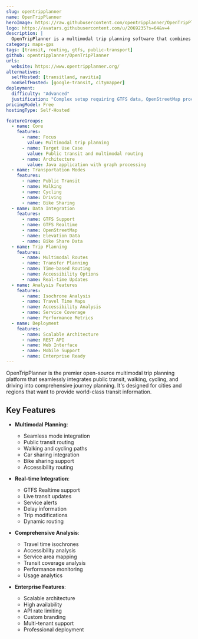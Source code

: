 ```yaml
---
slug: opentripplanner
name: OpenTripPlanner
heroImage: https://raw.githubusercontent.com/opentripplanner/OpenTripPlanner/dev-2.x/docs/images/otp-logo.png
logo: https://avatars.githubusercontent.com/u/2069235?s=64&v=4
description: |
  OpenTripPlanner is a multimodal trip planning software that combines OpenStreetMap data with published GTFS transit feeds to provide comprehensive routing across walking, cycling, driving, and public transportation.
category: maps-gps
tags: [transit, routing, gtfs, public-transport]
github: opentripplanner/OpenTripPlanner
urls:
  website: https://www.opentripplanner.org/
alternatives:
  selfHosted: [transitland, navitia]
  nonSelfHosted: [google-transit, citymapper]
deployment:
  difficulty: "Advanced"
  justification: "Complex setup requiring GTFS data, OpenStreetMap processing, and significant configuration."
pricingModel: Free
hostingType: Self-Hosted

featureGroups:
  - name: Core
    features:
      - name: Focus
        value: Multimodal trip planning
      - name: Target Use Case
        value: Public transit and multimodal routing
      - name: Architecture
        value: Java application with graph processing
  - name: Transportation Modes
    features:
      - name: Public Transit
      - name: Walking
      - name: Cycling
      - name: Driving
      - name: Bike Sharing
  - name: Data Integration
    features:
      - name: GTFS Support
      - name: GTFS Realtime
      - name: OpenStreetMap
      - name: Elevation Data
      - name: Bike Share Data
  - name: Trip Planning
    features:
      - name: Multimodal Routes
      - name: Transfer Planning
      - name: Time-based Routing
      - name: Accessibility Options
      - name: Real-time Updates
  - name: Analysis Features
    features:
      - name: Isochrone Analysis
      - name: Travel Time Maps
      - name: Accessibility Analysis
      - name: Service Coverage
      - name: Performance Metrics
  - name: Deployment
    features:
      - name: Scalable Architecture
      - name: REST API
      - name: Web Interface
      - name: Mobile Support
      - name: Enterprise Ready
---
```


OpenTripPlanner is the premier open-source multimodal trip planning platform that seamlessly integrates public transit, walking, cycling, and driving into comprehensive journey planning. It's designed for cities and regions that want to provide world-class transit information.

## Key Features

- **Multimodal Planning**:

  - Seamless mode integration
  - Public transit routing
  - Walking and cycling paths
  - Car sharing integration
  - Bike sharing support
  - Accessibility routing

- **Real-time Integration**:

  - GTFS Realtime support
  - Live transit updates
  - Service alerts
  - Delay information
  - Trip modifications
  - Dynamic routing

- **Comprehensive Analysis**:

  - Travel time isochrones
  - Accessibility analysis
  - Service area mapping
  - Transit coverage analysis
  - Performance monitoring
  - Usage analytics

- **Enterprise Features**:
  - Scalable architecture
  - High availability
  - API rate limiting
  - Custom branding
  - Multi-tenant support
  - Professional deployment

